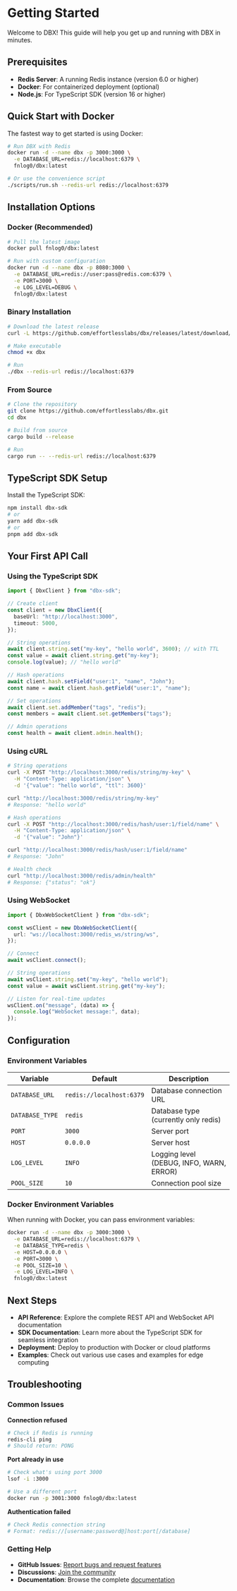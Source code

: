 # Getting Started

Welcome to DBX! This guide will help you get up and running with DBX in minutes.

## Prerequisites

- **Redis Server**: A running Redis instance (version 6.0 or higher)
- **Docker**: For containerized deployment (optional)
- **Node.js**: For TypeScript SDK (version 16 or higher)

## Quick Start with Docker

The fastest way to get started is using Docker:

```bash
# Run DBX with Redis
docker run -d --name dbx -p 3000:3000 \
  -e DATABASE_URL=redis://localhost:6379 \
  fnlog0/dbx:latest

# Or use the convenience script
./scripts/run.sh --redis-url redis://localhost:6379
```

## Installation Options

### Docker (Recommended)

```bash
# Pull the latest image
docker pull fnlog0/dbx:latest

# Run with custom configuration
docker run -d --name dbx -p 8080:3000 \
  -e DATABASE_URL=redis://user:pass@redis.com:6379 \
  -e PORT=3000 \
  -e LOG_LEVEL=DEBUG \
  fnlog0/dbx:latest
```

### Binary Installation

```bash
# Download the latest release
curl -L https://github.com/effortlesslabs/dbx/releases/latest/download/dbx-x86_64-unknown-linux-gnu.tar.gz | tar xz

# Make executable
chmod +x dbx

# Run
./dbx --redis-url redis://localhost:6379
```

### From Source

```bash
# Clone the repository
git clone https://github.com/effortlesslabs/dbx.git
cd dbx

# Build from source
cargo build --release

# Run
cargo run -- --redis-url redis://localhost:6379
```

## TypeScript SDK Setup

Install the TypeScript SDK:

```bash
npm install dbx-sdk
# or
yarn add dbx-sdk
# or
pnpm add dbx-sdk
```

## Your First API Call

### Using the TypeScript SDK

```typescript
import { DbxClient } from "dbx-sdk";

// Create client
const client = new DbxClient({
  baseUrl: "http://localhost:3000",
  timeout: 5000,
});

// String operations
await client.string.set("my-key", "hello world", 3600); // with TTL
const value = await client.string.get("my-key");
console.log(value); // "hello world"

// Hash operations
await client.hash.setField("user:1", "name", "John");
const name = await client.hash.getField("user:1", "name");

// Set operations
await client.set.addMember("tags", "redis");
const members = await client.set.getMembers("tags");

// Admin operations
const health = await client.admin.health();
```

### Using cURL

```bash
# String operations
curl -X POST "http://localhost:3000/redis/string/my-key" \
  -H "Content-Type: application/json" \
  -d '{"value": "hello world", "ttl": 3600}'

curl "http://localhost:3000/redis/string/my-key"
# Response: "hello world"

# Hash operations
curl -X POST "http://localhost:3000/redis/hash/user:1/field/name" \
  -H "Content-Type: application/json" \
  -d '{"value": "John"}'

curl "http://localhost:3000/redis/hash/user:1/field/name"
# Response: "John"

# Health check
curl "http://localhost:3000/redis/admin/health"
# Response: {"status": "ok"}
```

### Using WebSocket

```typescript
import { DbxWebSocketClient } from "dbx-sdk";

const wsClient = new DbxWebSocketClient({
  url: "ws://localhost:3000/redis_ws/string/ws",
});

// Connect
await wsClient.connect();

// String operations
await wsClient.string.set("my-key", "hello world");
const value = await wsClient.string.get("my-key");

// Listen for real-time updates
wsClient.on("message", (data) => {
  console.log("WebSocket message:", data);
});
```

## Configuration

### Environment Variables

| Variable        | Default                  | Description                              |
| --------------- | ------------------------ | ---------------------------------------- |
| `DATABASE_URL`  | `redis://localhost:6379` | Database connection URL                  |
| `DATABASE_TYPE` | `redis`                  | Database type (currently only redis)    |
| `PORT`          | `3000`                   | Server port                              |
| `HOST`          | `0.0.0.0`                | Server host                              |
| `LOG_LEVEL`     | `INFO`                   | Logging level (DEBUG, INFO, WARN, ERROR) |
| `POOL_SIZE`     | `10`                     | Connection pool size                     |

### Docker Environment Variables

When running with Docker, you can pass environment variables:

```bash
docker run -d --name dbx -p 3000:3000 \
  -e DATABASE_URL=redis://localhost:6379 \
  -e DATABASE_TYPE=redis \
  -e HOST=0.0.0.0 \
  -e PORT=3000 \
  -e POOL_SIZE=10 \
  -e LOG_LEVEL=INFO \
  fnlog0/dbx:latest
```

## Next Steps

- **API Reference**: Explore the complete REST API and WebSocket API documentation
- **SDK Documentation**: Learn more about the TypeScript SDK for seamless integration
- **Deployment**: Deploy to production with Docker or cloud platforms
- **Examples**: Check out various use cases and examples for edge computing

## Troubleshooting

### Common Issues

**Connection refused**

```bash
# Check if Redis is running
redis-cli ping
# Should return: PONG
```

**Port already in use**

```bash
# Check what's using port 3000
lsof -i :3000

# Use a different port
docker run -p 3001:3000 fnlog0/dbx:latest
```

**Authentication failed**

```bash
# Check Redis connection string
# Format: redis://[username:password@]host:port[/database]
```

### Getting Help

- **GitHub Issues**: [Report bugs and request features](https://github.com/effortlesslabs/dbx/issues)
- **Discussions**: [Join the community](https://github.com/effortlesslabs/dbx/discussions)
- **Documentation**: Browse the complete [documentation](/)
